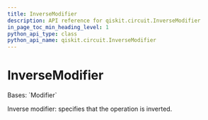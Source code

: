 ```yaml
---
title: InverseModifier
description: API reference for qiskit.circuit.InverseModifier
in_page_toc_min_heading_level: 1
python_api_type: class
python_api_name: qiskit.circuit.InverseModifier
---
```


# InverseModifier

<Class id="qiskit.circuit.InverseModifier" isDedicatedPage={true} github="https://github.com/Qiskit/qiskit/tree/stable/1.0/qiskit/circuit/annotated_operation.py#L32-L36" signature="qiskit.circuit.InverseModifier">
  Bases: `Modifier`

  Inverse modifier: specifies that the operation is inverted.
</Class>


